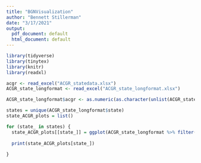 ```yaml
---
title: "BGNVisualization"
author: "Bennett Stillerman"
date: "3/17/2021"
output:
  pdf_document: default
  html_document: default
---
```

```r
library(tidyverse)
library(tinytex)
library(knitr)
library(readxl)

acgr <- read_excel("ACGR_statedata.xlsx")
ACGR_state_longformat <- read_excel("ACGR_state_longformat.xlsx")
```


```r
ACGR_state_longformat$acgr <- as.numeric(as.character(unlist(ACGR_state_longformat$acgr)))

states = unique(ACGR_state_longformat$state)
state_ACGR_plots = list()

for (state_ in states) {
  state_ACGR_plots[[state_]] = ggplot(ACGR_state_longformat %>% filter(state == state_ & acgr != "NA"), aes(x = year, y = acgr)) + geom_point() + geom_smooth(method = "lm") + theme_bw() + ggtitle(state_) + ylab("ACGR for available data") + xlab("Year") 
  
  print(state_ACGR_plots[state_])
  
}

```


